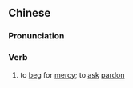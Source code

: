 {{also|告饶}}
==Chinese==
{{zh-forms|s=告饶}}

===Pronunciation===
{{zh-pron
|m=gàoráo
|cat=v
}}

===Verb===
{{zh-verb}}

# to [[beg]] for [[mercy]]; to [[ask]] [[pardon]]